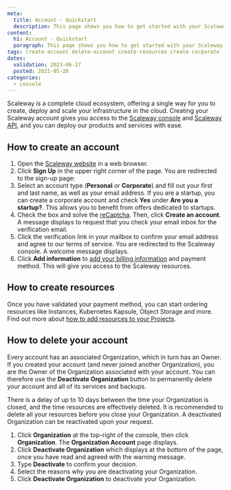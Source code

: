 ```yaml
---
meta:
  title: Account - Quickstart
  description: This page shows you how to get started with your Scaleway account.
content:
  h1: Account - Quickstart
  paragraph: This page shows you how to get started with your Scaleway account.
tags: create-account delete-account create-resources create corporate 
dates:
  validation: 2023-06-27
  posted: 2021-05-26
categories:
  - console
---
```


Scaleway is a complete cloud ecosystem, offering a single way for you to create, deploy and scale your infrastructure in the cloud. Creating your Scaleway account gives you access to the [Scaleway console](/console/my-account/concepts/#console) and [Scaleway API](https://www.scaleway.com/en/developers/api/), and you can deploy our products and services with ease.

## How to create an account

1. Open the [Scaleway website](https://www.scaleway.com/en/elements/) in a web browser. 
2. Click **Sign Up** in the upper right corner of the page. You are redirected to the sign-up page:
3. Select an account type (**Personal** or **Corporate**) and fill out your first and last name, as well as your email address.
    <Message type="note">
      If you are a startup, you can create a corporate account and check **Yes** under **Are you a startup?**. This allows you to benefit from offers dedicated to startups.
    </Message>
4. Check the box and solve the [reCaptcha](https://en.wikipedia.org/wiki/ReCAPTCHA). Then, click **Create an account**. A message displays to request that you check your email inbox for the verification email.
5. Click the verification link in your mailbox to confirm your email address and agree to our terms of service. You are redirected to the Scaleway console. A welcome message displays.
6. Click **Add information** to [add your billing information](/console/my-account/how-to/manage-billing-information/#how-to-add-a-payment-method) and payment method. This will give you access to the Scaleway resources. 

## How to create resources

Once you have validated your payment method, you can start ordering resources like Instances, Kubernetes Kapsule, Object Storage and more. Find out more about [how to add resources to your Projects](/console/my-project/how-to/add-resources-project/).

## How to delete your account

Every account has an associated Organization, which in turn has an Owner. If you created your account (and never joined another Organization), you are the Owner of the Organization associated with your account. You can therefore use the **Deactivate Organization** button to permanently delete your account and all of its services and backups.

<Message type="important">
  There is a delay of up to 10 days between the time your Organization is closed, and the time resources are effectively deleted. It is recommended to delete all your resources before you close your Organization. A deactivated Organization can be reactivated upon your request.
</Message>

1. Click **Organization** at the top-right of the console, then click **Organization**. The **Organization Account** page displays.
2. Click **Deactivate Organization** which displays at the bottom of the page, once you have read and agreed with the warning message.
3. Type **Deactivate** to confirm your decision. 
4. Select the reasons why you are deactivating your Organization. 
5. Click **Deactivate Organization** to deactivate your Organization.
